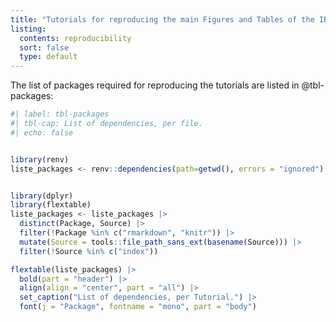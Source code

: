 ```yaml
---
title: "Tutorials for reproducing the main Figures and Tables of the IBD model"
listing:
  contents: reproducibility
  sort: false
  type: default
---
```



The list of packages required for reproducing the tutorials are listed in @tbl-packages:

```r
#| label: tbl-packages
#| tbl-cap: List of dependencies, per file.
#| echo: false


library(renv)
liste_packages <- renv::dependencies(path=getwd(), errors = "ignored") 


library(dplyr)
library(flextable)
liste_packages <- liste_packages |> 
  distinct(Package, Source) |> 
  filter(!Package %in% c("rmarkdown", "knitr")) |> 
  mutate(Source = tools::file_path_sans_ext(basename(Source))) |> 
  filter(!Source %in% c("index"))

flextable(liste_packages) |> 
  bold(part = "header") |> 
  align(align = "center", part = "all") |> 
  set_caption("List of dependencies, per Tutorial.") |> 
  font(j = "Package", fontname = "mono", part = "body")
```



